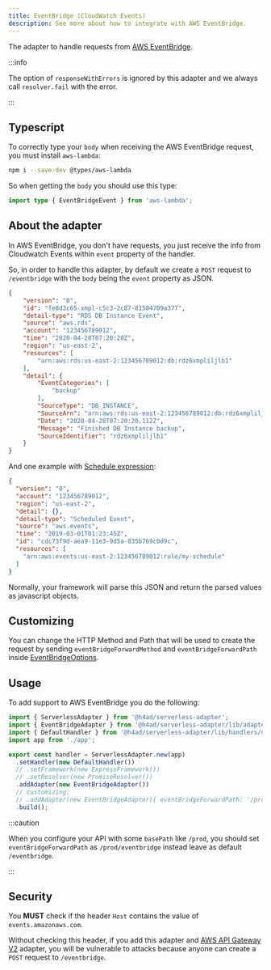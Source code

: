 ---
title: EventBridge (CloudWatch Events)
description: See more about how to integrate with AWS EventBridge.
---

The adapter to handle requests from [AWS EventBridge](https://docs.aws.amazon.com/lambda/latest/dg/services-cloudwatchevents.html).

:::info

The option of `responseWithErrors` is ignored by this adapter and we always call `resolver.fail` with the error.

:::

## Typescript

To correctly type your `body` when receiving the AWS EventBridge request, you must install `aws-lambda`:

```bash
npm i --save-dev @types/aws-lambda
```

So when getting the `body` you should use this type:

```ts title="eventbridge.controller.ts"
import type { EventBridgeEvent } from 'aws-lambda';
```

## About the adapter

In AWS EventBridge, you don't have requests, you just receive the info from Cloudwatch Events within `event` property of the handler.

So, in order to handle this adapter, by default we create a `POST` request to `/eventbridge` with the `body` being the `event` property as JSON.

```json title="rds-eventbridge-event-example.json"
{
    "version": "0",
    "id": "fe8d3c65-xmpl-c5c3-2c87-81584709a377",
    "detail-type": "RDS DB Instance Event",
    "source": "aws.rds",
    "account": "123456789012",
    "time": "2020-04-28T07:20:20Z",
    "region": "us-east-2",
    "resources": [
        "arn:aws:rds:us-east-2:123456789012:db:rdz6xmpliljlb1"
    ],
    "detail": {
        "EventCategories": [
            "backup"
        ],
        "SourceType": "DB_INSTANCE",
        "SourceArn": "arn:aws:rds:us-east-2:123456789012:db:rdz6xmpliljlb1",
        "Date": "2020-04-28T07:20:20.112Z",
        "Message": "Finished DB Instance backup",
        "SourceIdentifier": "rdz6xmpliljlb1"
    }
}
```

And one example with [Schedule expression](https://docs.aws.amazon.com/lambda/latest/dg/services-cloudwatchevents-expressions.html):

```json title="scheduled-eventbridge-event-example.json"
{
  "version": "0",
  "account": "123456789012",
  "region": "us-east-2",
  "detail": {},
  "detail-type": "Scheduled Event",
  "source": "aws.events",
  "time": "2019-03-01T01:23:45Z",
  "id": "cdc73f9d-aea9-11e3-9d5a-835b769c0d9c",
  "resources": [
    "arn:aws:events:us-east-2:123456789012:rule/my-schedule"
  ]
}
```

Normally, your framework will parse this JSON and return the parsed values as javascript objects.

## Customizing

You can change the HTTP Method and Path that will be used to create the request by sending `eventBridgeForwardMethod` and `eventBridgeForwardPath` inside [EventBridgeOptions](/docs/api/Adapters/AWS/EventBridgeAdapter/EventBridgeOptions).

## Usage

To add support to AWS EventBridge you do the following:

```ts title="index.ts"
import { ServerlessAdapter } from '@h4ad/serverless-adapter';
import { EventBridgeAdapter } from '@h4ad/serverless-adapter/lib/adapters/aws';
import { DefaultHandler } from '@h4ad/serverless-adapter/lib/handlers/default';
import app from './app';

export const handler = ServerlessAdapter.new(app)
  .setHandler(new DefaultHandler())
  // .setFramework(new ExpressFramework())
  // .setResolver(new PromiseResolver())
  .addAdapter(new EventBridgeAdapter())
  // customizing:
  // .addAdapter(new EventBridgeAdapter({ eventBridgeForwardPath: '/prod/eventbridge', eventBridgeForwardMethod: 'PUT' }))
  .build();
```

:::caution

When you configure your API with some `basePath` like `/prod`, you should set `eventBridgeForwardPath` as `/prod/eventbridge` instead leave as default `/eventbridge`.

:::

## Security

You **MUST** check if the header `Host` contains the value of `events.amazonaws.com`.

Without checking this header, if you add this adapter and [AWS API Gateway V2](./api-gateway-v2) adapter, you will be vulnerable to attacks
because anyone can create a `POST` request to `/eventbridge`.
